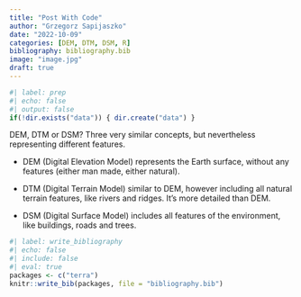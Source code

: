 ```yaml
---
title: "Post With Code"
author: "Grzegorz Sapijaszko"
date: "2022-10-09"
categories: [DEM, DTM, DSM, R]
bibliography: bibliography.bib
image: "image.jpg"
draft: true
---
```


```r
#| label: prep
#| echo: false
#| output: false
if(!dir.exists("data")) { dir.create("data") }
```


DEM, DTM or DSM? Three very similar concepts, but nevertheless representing different features. 

- DEM (Digital Elevation Model) represents the Earth surface, without any features (either man made, either natural).

- DTM (Digital Terrain Model) similar to DEM, however including all natural terrain features, like rivers and ridges. It's more detailed than DEM.

- DSM (Digital Surface Model) includes all features of the environment, like buildings, roads and trees.



<!--
jsonlite::read_json("https://api.open-elevation.com/api/v1/lookup?locations=51.2606,16.8941")
# https://github.com/ajnisbet/opentopodata
jsonlite::read_json("https://api.opentopodata.org/v1/eudem25m?locations=51.2606,16.8941")
https://rdrr.io/github/edwardlavender/flapper/man/query_open_topo.html
-->

```r
#| label: write_bibliography
#| echo: false
#| include: false
#| eval: true
packages <- c("terra")
knitr::write_bib(packages, file = "bibliography.bib")
```




```r

```